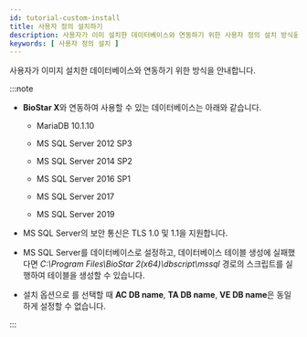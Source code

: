 ```yaml
---
id: tutorial-custom-install
title: 사용자 정의 설치하기
description: 사용자가 이미 설치한 데이터베이스와 연동하기 위한 사용자 정의 설치 방식을 안내합니다.
keywords: [ 사용자 정의 설치 ]
---
```


사용자가 이미지 설치한 데이터베이스와 연동하기 위한 <Cmd code='biostar2.install.customInstall' className='bold'/> 방식을 안내합니다.

:::note

* **BioStar X**와 연동하여 사용할 수 있는 데이터베이스는 아래와 같습니다.

  * MariaDB 10.1.10

  * MS SQL Server 2012 SP3

  * MS SQL Server 2014 SP2

  * MS SQL Server 2016 SP1

  * MS SQL Server 2017

  * MS SQL Server 2019

* MS SQL Server의 보안 통신은 TLS 1.0 및 1.1을 지원합니다.

* MS SQL Server를 데이터베이스로 설정하고, 데이터베이스 테이블 생성에 실패했다면 *C:\Program Files\BioStar 2(x64)\dbscript\mssql* 경로의 스크립트를 실행하여 테이블을 생성할 수 있습니다.

* 설치 옵션으로 <Cmd code='biostar2.install.customInstall' className='bold'/>를 선택할 때 **AC DB name**, **TA DB name**, **VE DB name**은 동일하게 설정할 수 없습니다.

:::


<InstallStep />